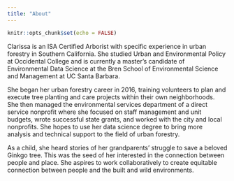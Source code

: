 ```yaml
---
title: "About"
---
```


```r
knitr::opts_chunk$set(echo = FALSE)
```

Clarissa is an ISA Certified Arborist with specific experience in urban forestry in Southern California. She studied Urban and Environmental Policy at Occidental College and is currently a master’s candidate of Environmental Data Science at the Bren School of Environmental Science and Management at UC Santa Barbara.  

She began her urban forestry career in 2016, training volunteers to plan and execute tree planting and care projects within their own neighborhoods. She then managed the environmental services department of a direct service nonprofit where she focused on staff management and unit budgets, wrote successful state grants, and worked with the city and local nonprofits. She hopes to use her data science degree to bring more analysis and technical support to the field of urban forestry.  

As a child, she heard stories of her grandparents’ struggle to save a beloved Ginkgo tree. This was the seed of her interested in the connection between people and place. She aspires to work collaboratively to create equitable connection between people and the built and wild environments.